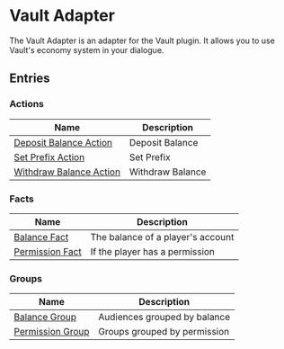 # Vault Adapter

The Vault Adapter is an adapter for the Vault plugin. It allows you to use Vault's economy system in your dialogue.

## Entries

### Actions

| Name | Description |
| ---- | ----------- |
| [Deposit Balance Action](VaultAdapter/entries/action/deposit_balance) | Deposit Balance |
| [Set Prefix Action](VaultAdapter/entries/action/set_prefix) | Set Prefix |
| [Withdraw Balance Action](VaultAdapter/entries/action/withdraw_balance) | Withdraw Balance |

### Facts

| Name | Description |
| ---- | ----------- |
| [Balance Fact](VaultAdapter/entries/fact/balance_fact) | The balance of a player's account |
| [Permission Fact](VaultAdapter/entries/fact/permission_fact) | If the player has a permission |

### Groups

| Name | Description |
| ---- | ----------- |
| [Balance Group](VaultAdapter/entries/group/balance_audience) | Audiences grouped by balance |
| [Permission Group](VaultAdapter/entries/group/permission_group) | Groups grouped by permission |


